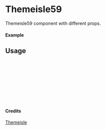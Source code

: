 
<Meta of={Themeisle59} title="Themeisle/Themeisle59" />

# Themeisle59

Themeisle59 component with different props.

#### Example

<Canvas of={Themeisle59.Primary} />

## Usage

```ts
import { Themeisle59 } from "yadl-ui";

const Example = () => {
  return (
      <Themeisle59 />
  );
};

export default Example;
```

#### Credits
[Themeisle](https://themeisle.com/illustrations)
